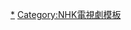 {{Navbox
|name=NHK晨間連續劇主演演員
|title=<span style="color:black">[[連續電視小說|NHK晨間劇]]主演演員</span>
|bodyclass=hlist hlist-pipe
|titlestyle=background:#ffedcb; color:black
|state=collapsed
|groupstyle=background:#fffaf4; color:black
|group1=1 - 10作
|list1=
*1 (1961) [[北澤彪]]
*2 (1962) [[渡邊富美子]]
*3 (1963) [[佐分利信]]
*4 (1964) [[林美智子]]
*5 (1965) [[笠智眾]]
*6 (1966) [[樫山文枝]]
*7 (1967) [[橫內正]]
*8 (1968) [[藤田弓子]]
*9 (1969) [[大谷直子]]
*10 (1970) [[南田洋子]]
|group2=11 - 20作
|list2=
*11 (1971) [[山口果林]]
*12 (1972) [[真木洋子]]
*13 (1973) [[高橋洋子 (俳優)|高橋洋子]]
*14 (1974) [[斎藤こず恵]]→[[藤田三保子|藤田美保子]]
*15 (1975前) [[大竹忍]]
*16 (1975後) [[秋野暢子]]
*17 (1976前) [[淺茅陽子]]
*18 (1976後) [[鈴鹿景子]]
*19 (1977前) [[高瀨春奈]]、[[五大路子]]
*20 (1977後) [[新井晴美|新井春美]]
|group3=21 - 30作
|list3=
*21 (1978前) [[菊地優子]]→[[友里千賀子]]
*22 (1978後) [[相原友子]]
*23 (1979前) [[熊谷真實]]
*24 (1979後) [[山咲千里]]
*25 (1980前) [[星野知子]]
*26 (1980後) [[紺野美沙子]]
*27 (1981前) [[中村明美]]
*28 (1981後) [[原日出子]]
*29 (1982前) [[手塚理美]]
*30 (1982後) [[藤吉久美子]]
|group4=31 - 40作
|list4=
*31 (1983) [[小林綾子]]→[[田中裕子]]→[[乙羽信子]]
*32 (1984前) [[榎木孝明]]
*33 (1984後) [[新藤榮作]]
*34 (1985前) [[澤口靖子]]
*35 (1985後) [[岡野進一郎]]
*36 (1986前) [[齊藤由貴]]
*37 (1986後) [[加納美雪]]
*38 (1987前) [[古村比呂]]
*39 (1987後) [[若村麻由美]]
*40 (1988前) [[藤田朋子]]
|group5=41 - 50作
|list5=
*41 (1988後) [[山口智子]]
*42 (1989前) [[石田亞佑美]]、[[清水美沙|清水美砂]]
*43 (1989後) [[渡邊梓]]
*44 (1990前) [[田中實 (演員)|田中實]]
*45 (1990後) [[山本陽子]]、[[畠田理惠]]
*46 (1991) [[鈴木京香]]
*47 (1992前) [[泉平子]]、[[櫻井幸子]]
*48 (1992後) [[石田光]]
*49 (1993前) [[戶田菜穗]]
*50 (1993後) [[細川直美]]
|group6=51作 - 60作
|list6=
*51 (1994前) [[純名里沙]]
*52 (1994後 - 1995前) [[安田成美]]→[[中田喜子]]
*53 (1995後) [[三國一夫]]
*54 (1996前) [[松嶋菜菜子]]
*55 (1996後) [[茉奈佳奈|三倉茉奈、三倉佳奈]]→[[岩崎宏美]]、[[菊池麻衣子]]
*56 (1997前) [[田中美里]]
*57 (1997後) [[佐藤夕美子]]
*58 (1998前) [[須藤理彩]]
*59 (1998後) [[小西美帆]]
*60 (1999前) [[柊瑠美]]→[[遠野凪子]]→[[倍賞千惠子]]
|group7=61作 - 70作
|list7=
*61 (1999後) [[竹內結子]]
*62 (2000前) [[田畑智子]]
*63 (2000後) [[岡本綾]]
*64 (2001前) [[國仲涼子]]
*65 (2001後) [[池脇千鶴]]
*66 (2002前) [[高野志穗]]
*67 (2002後) [[宮地真緒]]
*68 (2003前) [[中越典子]]
*69 (2003後) [[石原聰美]]
*70 (2004前) [[藤澤惠麻]]
|group8=71作 - 80作
|list8=
*71 (2004後) [[原田夏希]]
*72 (2005前) [[本假屋唯香]]
*73 (2005後) [[村川繪梨]]
*74 (2006前) [[宮崎葵]]
*75 (2006後) [[藤山直美]]
*76 (2007前) [[比嘉愛未]]
*77 (2007後) [[貫地谷栞]]
*78 (2008前) [[榮倉奈奈]]
*79 (2008後) [[茉奈佳奈|三倉茉奈、三倉佳奈]]
*80 (2009前) [[多部未華子]]
|group9=81作 - 90作
|list9=
*81 (2009後) [[倉科加奈]]
*82 (2010前) [[松下奈緒]]
*83 (2010後) [[瀧本美織]]
*84 (2011前) [[井上真央]]
*85 (2011後) [[尾野真千子]]→[[夏木麻里]]
*86 (2012前) [[堀北真希]]
*87 (2012後) [[夏菜]]
*88 (2013前) [[能年玲奈]]
*89 (2013後) [[杏 (演員)|杏]]
*90 (2014前) [[吉高由里子]]
|group10=91作 - 100作
|list10=
*91 (2014後) [[玉山鐵二]]、[[夏綠蒂·凱特·福克斯]]
*92 (2015前) [[土屋太鳳]]
*93 (2015後) [[波瑠]]
*94 (2016前) [[高畑充希]]
*95 (2016後) [[芳根京子]]
*96 (2017前) [[有村架純]]
*97 (2017後) [[葵若菜]]
*98 (2018前) [[永野芽郁]]
*99 (2018後) [[安藤櫻]]
*100 (2019前) [[廣瀨鈴]]
|group11=101作 - 110作
|list11=
*101 (2019後) [[戶田惠梨香]]
*102 (2020前) [[窪田正孝]]
*103 (2020後) [[杉咲花]]
*104 (2021前) [[清原果耶]]
*105 (2021後) [[上白石萌音]]、[[深津繪里]]、[[川榮李奈]]
*106 (2022前) [[黑島結菜]]
*107 (2022後) [[福原遙]] 
*108 (2023前) [[神木隆之介]] 
}}<noinclude>

[[Category:NHK晨間連續劇主演演員|*]]
[[Category:NHK電視劇模板]]

</noinclude>